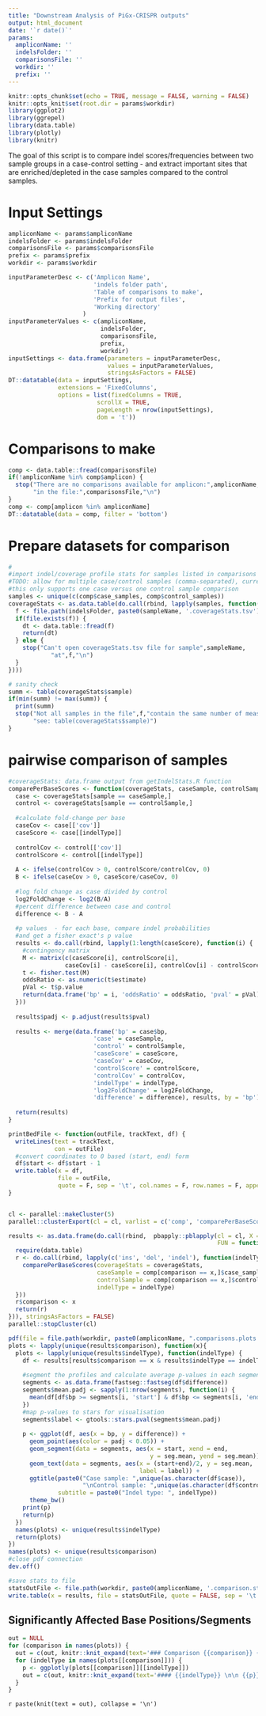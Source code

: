 ```yaml
---
title: "Downstream Analysis of PiGx-CRISPR outputs"
output: html_document
date: '`r date()`'
params: 
  ampliconName: ''
  indelsFolder: ''
  comparisonsFile: '' 
  workdir: ''
  prefix: ''
---
```


```r
knitr::opts_chunk$set(echo = TRUE, message = FALSE, warning = FALSE)
knitr::opts_knit$set(root.dir = params$workdir)
library(ggplot2)
library(ggrepel)
library(data.table)
library(plotly)
library(knitr)
```

The goal of this script is to compare indel scores/frequencies between two sample groups in
a case-control setting - and extract important sites that are enriched/depleted in the case 
samples compared to the control samples. 

# Input Settings
```r
ampliconName <- params$ampliconName
indelsFolder <- params$indelsFolder
comparisonsFile <- params$comparisonsFile
prefix <- params$prefix
workdir <- params$workdir

inputParameterDesc <- c('Amplicon Name',
                        'indels folder path', 
                        'Table of comparisons to make',
                        'Prefix for output files',
                        'Working directory'
                     )
inputParameterValues <- c(ampliconName, 
                          indelsFolder,
                          comparisonsFile,
                          prefix, 
                          workdir)
inputSettings <- data.frame(parameters = inputParameterDesc,
                            values = inputParameterValues,
                            stringsAsFactors = FALSE)
DT::datatable(data = inputSettings,
              extensions = 'FixedColumns',
              options = list(fixedColumns = TRUE,
                         scrollX = TRUE,
                         pageLength = nrow(inputSettings),
                         dom = 't'))
```

# Comparisons to make 
```r
comp <- data.table::fread(comparisonsFile)
if(!ampliconName %in% comp$amplicon) {
  stop("There are no comparisons available for amplicon:",ampliconName,
       "in the file:",comparisonsFile,"\n")
}
comp <- comp[amplicon %in% ampliconName]
DT::datatable(data = comp, filter = 'bottom')
```

# Prepare datasets for comparison 
```r
#
#import indel/coverage profile stats for samples listed in comparisons
#TODO: allow for multiple case/control samples (comma-separated), currently
#this only supports one case versus one control sample comparison
samples <- unique(c(comp$case_samples, comp$control_samples))
coverageStats <- as.data.table(do.call(rbind, lapply(samples, function(sampleName) {
  f <- file.path(indelsFolder, paste0(sampleName, '.coverageStats.tsv'))
  if(file.exists(f)) {
    dt <- data.table::fread(f)
    return(dt)
  } else {
    stop("Can't open coverageStats.tsv file for sample",sampleName,
            "at",f,"\n")
  }
})))

# sanity check 
summ <- table(coverageStats$sample)
if(min(summ) != max(summ)) {
  print(summ)
  stop("Not all samples in the file",f,"contain the same number of measurements",
       "see: table(coverageStats$sample)")
}

```

# pairwise comparison of samples 
```r
#coverageStats: data.frame output from getIndelStats.R function 
comparePerBaseScores <- function(coverageStats, caseSample, controlSample, indelType) {
  case <- coverageStats[sample == caseSample,]
  control <- coverageStats[sample == controlSample,]
  
  #calculate fold-change per base
  caseCov <- case[['cov']]
  caseScore <- case[[indelType]]
  
  controlCov <- control[['cov']]
  controlScore <- control[[indelType]]
  
  A <- ifelse(controlCov > 0, controlScore/controlCov, 0)
  B <- ifelse(caseCov > 0, caseScore/caseCov, 0)
  
  #log fold change as case divided by control
  log2FoldChange <- log2(B/A)
  #percent difference between case and control
  difference <- B - A
  
  #p values  - for each base, compare indel probabilities 
  #and get a fisher exact's p value
  results <- do.call(rbind, lapply(1:length(caseScore), function(i) {
    #contingency matrix
    M <- matrix(c(caseScore[i], controlScore[i], 
                caseCov[i] - caseScore[i], controlCov[i] - controlScore[i]), nrow = 2)
    t <- fisher.test(M)
    oddsRatio <- as.numeric(t$estimate)
    pVal <- t$p.value
    return(data.frame('bp' = i, 'oddsRatio' = oddsRatio, 'pval' = pVal))
  }))
  
  results$padj <- p.adjust(results$pval)
  
  results <- merge(data.frame('bp' = case$bp, 
                        'case' = caseSample, 
                        'control' = controlSample,
                        'caseScore' = caseScore,
                        'caseCov' = caseCov, 
                        'controlScore' = controlScore,
                        'controlCov' = controlCov,
                        'indelType' = indelType,
                        'log2FoldChange' = log2FoldChange, 
                        'difference' = difference), results, by = 'bp')
          
  return(results)
}
```

```r

printBedFile <- function(outFile, trackText, df) {
  writeLines(text = trackText,
             con = outFile)
  #convert coordinates to 0 based (start, end) form
  df$start <- df$start - 1
  write.table(x = df,
              file = outFile,
              quote = F, sep = '\t', col.names = F, row.names = F, append = T)
}


cl <- parallel::makeCluster(5)
parallel::clusterExport(cl = cl, varlist = c('comp', 'comparePerBaseScores', 'coverageStats'))

results <- as.data.frame(do.call(rbind,  pbapply::pblapply(cl = cl, X = comp$comparison, 
                                                           FUN = function(x) {
  require(data.table)
  r <- do.call(rbind, lapply(c('ins', 'del', 'indel'), function(indelType) {
    comparePerBaseScores(coverageStats = coverageStats, 
                         caseSample = comp[comparison == x,]$case_samples, 
                         controlSample = comp[comparison == x,]$control_samples, 
                         indelType = indelType)
  }))
  r$comparison <- x
  return(r)
})), stringsAsFactors = FALSE)
parallel::stopCluster(cl)

pdf(file = file.path(workdir, paste0(ampliconName, ".comparisons.plots.pdf")))
plots <- lapply(unique(results$comparison), function(x){
  plots <- lapply(unique(results$indelType), function(indelType) {
    df <- results[results$comparison == x & results$indelType == indelType,]
    
    #segment the profiles and calculate average p-values in each segment
    segments <- as.data.frame(fastseg::fastseg(df$difference))
    segments$mean.padj <- sapply(1:nrow(segments), function(i) {
      mean(df[df$bp >= segments[i, 'start'] & df$bp <= segments[i, 'end'],]$padj)
    })
    #map p-values to stars for visualisation
    segments$label <- gtools::stars.pval(segments$mean.padj)
    
    p <- ggplot(df, aes(x = bp, y = difference)) + 
      geom_point(aes(color = padj < 0.05)) + 
      geom_segment(data = segments, aes(x = start, xend = end, 
                                        y = seg.mean, yend = seg.mean)) + 
      geom_text(data = segments, aes(x = (start+end)/2, y = seg.mean, 
                                     label = label)) + 
      ggtitle(paste0("Case sample: ",unique(as.character(df$case)), 
                     "\nControl sample: ",unique(as.character(df$control))), 
              subtitle = paste0("Indel type: ", indelType))
      theme_bw() 
    print(p)
    return(p)
  })
  names(plots) <- unique(results$indelType)
  return(plots)
})
names(plots) <- unique(results$comparison)
#close pdf connection
dev.off()

#save stats to file
statsOutFile <- file.path(workdir, paste0(ampliconName, '.comparison.stats.tsv'))
write.table(x = results, file = statsOutFile, quote = FALSE, sep = '\t', row.names = FALSE)
```

## Significantly Affected Base Positions/Segments 

```r
out = NULL
for (comparison in names(plots)) {
  out = c(out, knitr::knit_expand(text='### Comparison {{comparison}} {.tabset} \n\n'))
  for (indelType in names(plots[[comparison]])) {
    p <- ggplotly(plots[[comparison]][[indelType]])
    out = c(out, knitr::knit_expand(text='#### {{indelType}} \n\n {{p}} \n\n'))
  }
}
```

`r paste(knit(text = out), collapse = '\n')`


